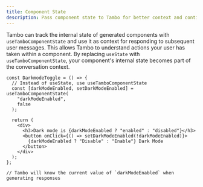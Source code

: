 ```yaml
---
title: Component State
description: Pass component state to Tambo for better context and continuity.
---
```


Tambo can track the internal state of generated components with `useTamboComponentState` and use it as context for responding to subsequent user messages. This allows Tambo to understand actions your user has taken within a component. By replacing `useState` with `useTamboComponentState`, your component's internal state becomes part of the conversation context.

```tsx
const DarkmodeToggle = () => {
  // Instead of useState, use useTamboComponentState
  const [darkModeEnabled, setDarkModeEnabled] = useTamboComponentState(
    "darkModeEnabled",
    false
  );

  return (
    <div>
      <h3>Dark mode is {darkModeEnabled ? "enabled" : "disabled"}</h3>
      <button onClick={() => setDarkModeEnabled(!darkModeEnabled)}>
        {darkModeEnabled ? "Disable" : "Enable"} Dark Mode
      </button>
    </div>
  );
};

// Tambo will know the current value of `darkModeEnabled` when generating responses
```


<LearnMore
  title="More about component state"
  description="Learn how to give Tambo information about compnent interactions"
  href="/docs/concept-details/model-context-protocol"
/>
